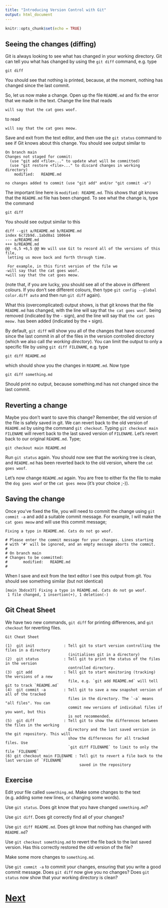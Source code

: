 ```yaml
---
title: "Introducing Version Control with Git"
output: html_document
---
```


```r
knitr::opts_chunk$set(echo = TRUE)
```

## Seeing the changes (diffing)

Git is always looking to see what has changed in your working directory. Git can tell you what has changed by using the `git diff` command, e.g. type

```
git diff
```

You should see that nothing is printed, because, at the moment, nothing has changed since the last commit.

So, let us now make a change. Open up the file `README.md` and fix the error that we made in the text. Change the line that reads

```
will say that the cat goes woof.
```

to read

```
will say that the cat goes meow.
```

Save and exit from the text editor, and then use the `git status` command to see if Git knows about this change. You should see output similar to

```
On branch main
Changes not staged for commit:
  (use "git add <file>..." to update what will be committed)
  (use "git restore <file>..." to discard changes in working directory)
	modified:   README.md

no changes added to commit (use "git add" and/or "git commit -a")
```

The important line here is `modified: README.md`. This shows that git knows that the `README.md` file has been changed. To see what the change is, type the command

```
git diff
```

You should see output similar to this

```
diff --git a/README.md b/README.md
index 6c72b9d..1abd0a1 100644
--- a/README.md
+++ b/README.md
@@ -6,5 +6,5 @@ We will use Git to record all of the versions of this file,
 letting us move back and forth through time.
 
 For example, in this first version of the file we
-will say that the cat goes woof.
+will say that the cat goes meow.
```

(note that, if you are lucky, you should see all of the above in different colours. If you don’t see different colours, then type `git config --global color.diff auto` and then run `git diff` again).

What this (overcomplicated) output shows, is that git knows that the file `README.md` has changed, with the line will say that `the cat goes woof.` being removed (indicated by the `-` sign), and the line will say that `the cat goes meow.` has been added (indicated by the `+` sign).

By default, `git diff` will show you all of the changes that have occurred since the last commit in all of the files in the version controlled directory (which we also call *the working directory*). You can limit the output to only a specific file by using `git diff FILENAME`, e.g. type

```
git diff README.md
```

which should show you the changes in `README.md`. Now type

```
git diff something.md
```

Should print no output, because something.md has not changed since the last commit.


## Reverting a change

Maybe you don't want to save this change? Remember, the old version of the file is safely saved in git. We can 
revert back to the old version of `README.md` by using the command `git checkout`. Typing `git checkout main FILENAME`
will revert back to the last saved version of `FILENAME`. Let's revert back to our original `README.md`. Type;

```
git checkout main README.md
```

Run `git status` again. You should now see that the working tree is clean, and `README.md` has been 
reverted back to the old version, where the `cat goes woof`.

Let's now change `README.md` again. You are free to either fix the file to make the `dog goes woof` or
the `cat goes meow` (it's your choice ;-)).

## Saving the change

Once you've fixed the file, you will need to commit the change using `git commit -a` and add a suitable
commit message. For example, I will make the `cat goes meow` and will use this commit message;

```
Fixing a typo in README.md. Cats do not go woof.

# Please enter the commit message for your changes. Lines starting
# with '#' will be ignored, and an empty message aborts the commit.
#
# On branch main
# Changes to be committed:
#       modified:   README.md
#
```

When I save and exit from the text editor I see this output from git. You should see something
similar (but not identical)

```
[main 3bdce37] Fixing a typo in README.md. Cats do not go woof.
 1 file changed, 1 insertion(+), 1 deletion(-)
```

## Git Cheat Sheet

We have two new commands, `git diff` for printing differences, and `git checkout` 
for reverting files.

```
Git Cheat Sheet

(1)  git init             : Tell git to start version controlling the files in a directory
                            (initialises git in a directory)
(2)  git status           : Tell git to print the status of the files in the version 
                            controlled directory.
(3)  git add              : Tell git to start monitoring (tracking) the versions of a new
                            file, e.g. `git add README.md` will tell git to track `README.md`   
(4)  git commit -a        : Tell git to save a new snapshot version of all of the tracked
                            files in the directory. The `-a` means "all files". You can
                            commit new versions of individual files if you want, but this
                            is not recommended.
(5)  git diff             : Tell git to show the differences between the files in the working
                            directory and the last saved version in the git repository. This will
                            show the differences for all tracked files. Use
                            `git diff FILENAME` to limit to only the file `FILENAME`
(6) git checkout main FILENAME : Tell git to revert a file back to the last version of `FILENAME` 
                                 saved in the repository
```

## Exercise

Edit your file called `something.md`. Make some changes to the text (e.g. adding some new lines, or changing some words).

Use `git status`. Does git know that you have changed `something.md`?

Use `git diff`. Does git correctly find all of your changes?

Use `git diff README.md`. Does git know that nothing has changed with `README.md`?

Use `git checkout something.md` to revert the file back to the last saved version. Has this correctly
restored the old version of the file?

Make some more changes to `something.md`.

Use `git commit -a` to commit your changes, ensuring that you write a good commit message. Does `git diff` now give you no changes? Does `git status` now show that your working directory is clean?

# [Next](changing.html)
